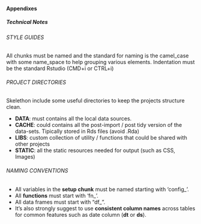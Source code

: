 #### Appendixes
##### Technical Notes
###### STYLE GUIDES

All chunks must be named and the standard for naming is the camel_case
with some name_space to help grouping various elements. Indentation must
be the standard Rstudio (CMD+i or CTRL+i)

###### PROJECT DIRECTORIES

Skelethon include some useful directories to keep the projects structure clean.

- **DATA**: must contains all the local data sources. 
- **CACHE**: could contains all the post-import / post tidy version of the data-sets. Tipically stored in Rds files (avoid .Rda)
- **LIBS**: custom collection of utility / functions that could be shared with other projects 
- **STATIC**: all the static resources needed for output (such as CSS, Images)

###### NAMING CONVENTIONS

- All variables in the **setup chunk** must be named starting with 'config\_'.
- All **functions** must start with 'fn\_'.
- All data frames must start with "df\_".
- It's also strongly suggest to use **consistent column names** across tables for common features such as date column (**dt** or **ds**).

